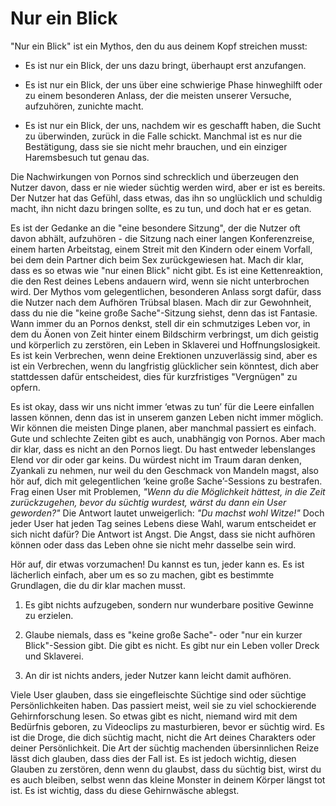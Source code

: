 # Nur ein Blick

\"Nur ein Blick\" ist ein Mythos, den du aus deinem Kopf streichen
musst:

-   Es ist nur ein Blick, der uns dazu bringt, überhaupt erst
    anzufangen.

-   Es ist nur ein Blick, der uns über eine schwierige Phase hinweghilft
    oder zu einem besonderen Anlass, der die meisten unserer Versuche,
    aufzuhören, zunichte macht.

-   Es ist nur ein Blick, der uns, nachdem wir es geschafft haben, die
    Sucht zu überwinden, zurück in die Falle schickt. Manchmal ist es
    nur die Bestätigung, dass sie sie nicht mehr brauchen, und ein
    einziger Haremsbesuch tut genau das.

Die Nachwirkungen von Pornos sind schrecklich und überzeugen den Nutzer
davon, dass er nie wieder süchtig werden wird, aber er ist es bereits.
Der Nutzer hat das Gefühl, dass etwas, das ihn so unglücklich und
schuldig macht, ihn nicht dazu bringen sollte, es zu tun, und doch hat
er es getan.

Es ist der Gedanke an die \"eine besondere Sitzung\", der die Nutzer oft
davon abhält, aufzuhören - die Sitzung nach einer langen Konferenzreise,
einem harten Arbeitstag, einem Streit mit den Kindern oder einem
Vorfall, bei dem dein Partner dich beim Sex zurückgewiesen hat. Mach dir
klar, dass es so etwas wie \"nur einen Blick\" nicht gibt. Es ist eine
Kettenreaktion, die den Rest deines Lebens andauern wird, wenn sie nicht
unterbrochen wird. Der Mythos vom gelegentlichen, besonderen Anlass
sorgt dafür, dass die Nutzer nach dem Aufhören Trübsal blasen. Mach dir
zur Gewohnheit, dass du nie die \"keine große Sache\"-Sitzung siehst,
denn das ist Fantasie. Wann immer du an Pornos denkst, stell dir ein
schmutziges Leben vor, in dem du Äonen von Zeit hinter einem Bildschirm
verbringst, um dich geistig und körperlich zu zerstören, ein Leben in
Sklaverei und Hoffnungslosigkeit. Es ist kein Verbrechen, wenn deine
Erektionen unzuverlässig sind, aber es ist ein Verbrechen, wenn du
langfristig glücklicher sein könntest, dich aber stattdessen dafür
entscheidest, dies für kurzfristiges \"Vergnügen\" zu opfern.

Es ist okay, dass wir uns nicht immer 'etwas zu tun' für die Leere
einfallen lassen können, denn das ist in unserem ganzen Leben nicht
immer möglich. Wir können die meisten Dinge planen, aber manchmal
passiert es einfach. Gute und schlechte Zeiten gibt es auch, unabhängig
von Pornos. Aber mach dir klar, dass es nicht an den Pornos liegt. Du
hast entweder lebenslanges Elend vor dir oder gar keins. Du würdest
nicht im Traum daran denken, Zyankali zu nehmen, nur weil du den
Geschmack von Mandeln magst, also hör auf, dich mit gelegentlichen
'keine große Sache'-Sessions zu bestrafen. Frag einen User mit
Problemen, *\"Wenn du die Möglichkeit hättest, in die Zeit
zurückzugehen, bevor du süchtig wurdest, wärst du dann ein User
geworden?\"* Die Antwort lautet unweigerlich: *\"Du machst wohl
Witze!\"* Doch jeder User hat jeden Tag seines Lebens diese Wahl, warum
entscheidet er sich nicht dafür? Die Antwort ist Angst. Die Angst, dass
sie nicht aufhören können oder dass das Leben ohne sie nicht mehr
dasselbe sein wird.

Hör auf, dir etwas vorzumachen! Du kannst es tun, jeder kann es. Es ist
lächerlich einfach, aber um es so zu machen, gibt es bestimmte
Grundlagen, die du dir klar machen musst.

1.  Es gibt nichts aufzugeben, sondern nur wunderbare positive Gewinne
    zu erzielen.

2.  Glaube niemals, dass es \"keine große Sache\"- oder \"nur ein kurzer
    Blick\"-Session gibt. Die gibt es nicht. Es gibt nur ein Leben
    voller Dreck und Sklaverei.

3.  An dir ist nichts anders, jeder Nutzer kann leicht damit aufhören.

Viele User glauben, dass sie eingefleischte Süchtige sind oder süchtige
Persönlichkeiten haben. Das passiert meist, weil sie zu viel
schockierende Gehirnforschung lesen. So etwas gibt es nicht, niemand
wird mit dem Bedürfnis geboren, zu Videoclips zu masturbieren, bevor er
süchtig wird. Es ist die Droge, die dich süchtig macht, nicht die Art
deines Charakters oder deiner Persönlichkeit. Die Art der süchtig
machenden übersinnlichen Reize lässt dich glauben, dass dies der Fall
ist. Es ist jedoch wichtig, diesen Glauben zu zerstören, denn wenn du
glaubst, dass du süchtig bist, wirst du es auch bleiben, selbst wenn das
kleine Monster in deinem Körper längst tot ist. Es ist wichtig, dass du
diese Gehirnwäsche ablegst.
